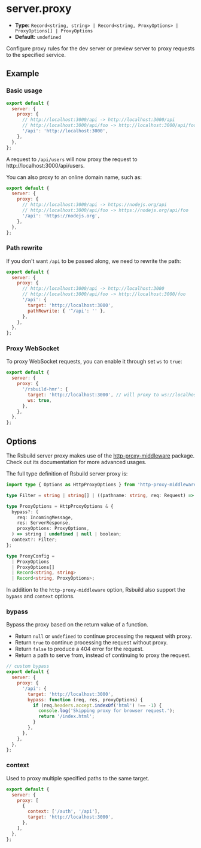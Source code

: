 # server.proxy

- **Type:** `Record<string, string> | Record<string, ProxyOptions> | ProxyOptions[] | ProxyOptions`
- **Default:** `undefined`

Configure proxy rules for the dev server or preview server to proxy requests to the specified service.

## Example

### Basic usage

```js
export default {
  server: {
    proxy: {
      // http://localhost:3000/api -> http://localhost:3000/api
      // http://localhost:3000/api/foo -> http://localhost:3000/api/foo
      '/api': 'http://localhost:3000',
    },
  },
};
```

A request to `/api/users` will now proxy the request to http://localhost:3000/api/users.

You can also proxy to an online domain name, such as:

```js
export default {
  server: {
    proxy: {
      // http://localhost:3000/api -> https://nodejs.org/api
      // http://localhost:3000/api/foo -> https://nodejs.org/api/foo
      '/api': 'https://nodejs.org',
    },
  },
};
```

### Path rewrite

If you don't want `/api` to be passed along, we need to rewrite the path:

```js
export default {
  server: {
    proxy: {
      // http://localhost:3000/api -> http://localhost:3000
      // http://localhost:3000/api/foo -> http://localhost:3000/foo
      '/api': {
        target: 'http://localhost:3000',
        pathRewrite: { '^/api': '' },
      },
    },
  },
};
```

### Proxy WebSocket

To proxy WebSocket requests, you can enable it through set `ws` to `true`:

```js
export default {
  server: {
    proxy: {
      '/rsbuild-hmr': {
        target: 'http://localhost:3000', // will proxy to ws://localhost:3000/rsbuild-hmr
        ws: true,
      },
    },
  },
};
```

## Options

The Rsbuild server proxy makes use of the [http-proxy-middleware](https://github.com/chimurai/http-proxy-middleware/tree/2.x) package. Check out its documentation for more advanced usages.

The full type definition of Rsbuild server proxy is:

```ts
import type { Options as HttpProxyOptions } from 'http-proxy-middleware';

type Filter = string | string[] | ((pathname: string, req: Request) => boolean);

type ProxyOptions = HttpProxyOptions & {
  bypass?: (
    req: IncomingMessage,
    res: ServerResponse,
    proxyOptions: ProxyOptions,
  ) => string | undefined | null | boolean;
  context?: Filter;
};

type ProxyConfig =
  | ProxyOptions
  | ProxyOptions[]
  | Record<string, string>
  | Record<string, ProxyOptions>;
```

In addition to the `http-proxy-middleware` option, Rsbuild also support the `bypass` and `context` options.

### bypass

Bypass the proxy based on the return value of a function.

- Return `null` or `undefined` to continue processing the request with proxy.
- Return `true` to continue processing the request without proxy.
- Return `false` to produce a 404 error for the request.
- Return a path to serve from, instead of continuing to proxy the request.

```js
// custom bypass
export default {
  server: {
    proxy: {
      '/api': {
        target: 'http://localhost:3000',
        bypass: function (req, res, proxyOptions) {
          if (req.headers.accept.indexOf('html') !== -1) {
            console.log('Skipping proxy for browser request.');
            return '/index.html';
          }
        },
      },
    },
  },
};
```

### context

Used to proxy multiple specified paths to the same target.

```js
export default {
  server: {
    proxy: [
      {
        context: ['/auth', '/api'],
        target: 'http://localhost:3000',
      },
    ],
  },
};
```
